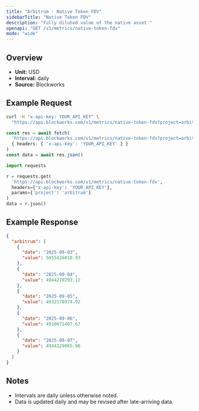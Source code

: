 ```yaml
---
title: "Arbitrum : Native Token FDV"
sidebarTitle: "Native Token FDV"
description: "Fully diluted value of the native asset "
openapi: "GET /v1/metrics/native-token-fdv"
mode: "wide"
---
```


## Overview

- **Unit:** USD
- **Interval:** daily
- **Source:** Blockworks

## Example Request

<CodeGroup>

```bash cURL
curl -H "x-api-key: YOUR_API_KEY" \
  "https://api.blockworks.com/v1/metrics/native-token-fdv?project=arbitrum"
```

```typescript TypeScript
const res = await fetch(
  'https://api.blockworks.com/v1/metrics/native-token-fdv?project=arbitrum',
  { headers: { 'x-api-key': 'YOUR_API_KEY' } }
)
const data = await res.json()
```

```python Python
import requests

r = requests.get(
  'https://api.blockworks.com/v1/metrics/native-token-fdv',
  headers={'x-api-key': 'YOUR_API_KEY'},
  params={'project': 'arbitrum'}
)
data = r.json()
```

</CodeGroup>

## Example Response

```json
{
  "arbitrum": [
    {
      "date": "2025-09-03",
      "value": 5055426010.93
    },
    {
      "date": "2025-09-04",
      "value": 4944270293.12
    },
    {
      "date": "2025-09-05",
      "value": 4932178974.92
    },
    {
      "date": "2025-09-06",
      "value": 4910671407.67
    },
    {
      "date": "2025-09-07",
      "value": 4944129065.96
    }
  ]
}
```

## Notes
- Intervals are daily unless otherwise noted.
- Data is updated daily and may be revised after late-arriving data.
